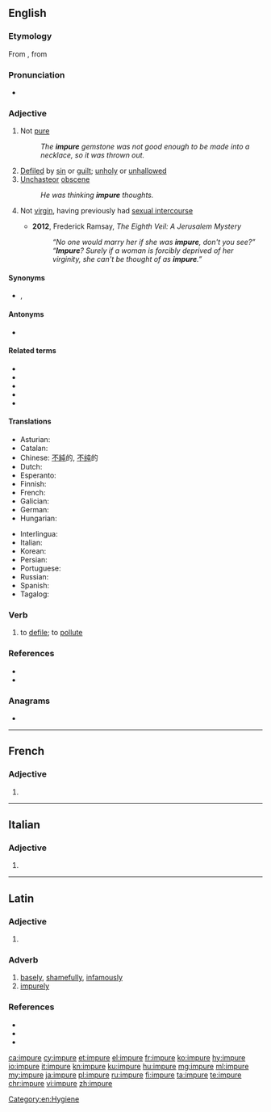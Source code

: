 ==English==

===Etymology===
From {{etyl|frm|en}} {{m|frm|impur}}, from {{etyl|la|en}} {{m|la|impurus}}

===Pronunciation===
* {{rhymes|ʊə(r)|lang=en}}

===Adjective===
{{en-adj}}

# Not [[pure]]
#: ''The '''impure''' gemstone was not good enough to be made into a necklace, so it was thrown out.''
# [[defile|Defiled]] by [[sin]] or [[guilt]]; [[unholy]] or [[unhallowed]]
# [[unchaste|Unchaste]]or [[obscene]]
#: ''He was thinking '''impure''' thoughts.''
# {{lb|en|Judaism}} Not [[virgin]], having previously had [[sexual intercourse]]
#* '''2012''', Frederick Ramsay, ''The Eighth Veil: A Jerusalem Mystery''
#*: ''“No one would marry her if she was '''impure''', don't you see?” “'''Impure'''? Surely if a woman is forcibly deprived of her virginity, she can't be thought of as '''impure'''.”''

====Synonyms====
* {{l|en|imperfect}}, {{l|en|tainted}}

====Antonyms====
* {{l|en|pure}}

====Related terms====
* {{l|en|impuration}}
* {{l|en|impurely}}
* {{l|en|impureness}}
* {{l|en|impurify}}
* {{l|en|impurity}}

====Translations====
{{trans-top|impure}}
* Asturian: {{t|ast|impuru}}
* Catalan: {{t+|ca|impur}}
* Chinese: [[不純]]的, [[不纯]]的
* Dutch: {{t|nl|onzuiver}}
* Esperanto: {{t|eo|malpura}}
* Finnish: {{t|fi|epäpuhdas}}
* French: {{t+|fr|impur|m}}
* Galician: {{t|gl|impuro}}
* German: {{t|de|unrein}}
* Hungarian: {{t+|hu|szennyezett}}
{{trans-mid}}
* Interlingua: {{t|ia|impur}}
* Italian: {{t+|it|impuro|m}}
* Korean: {{t|ko|불결한}}
* Persian: {{t|fa|ناپاز|tr=nâpâz|sc=fa-Arab}}
* Portuguese: {{t+|pt|impuro}}
* Russian: {{t+|ru|нечи́стый}}
* Spanish: {{t+|es|impuro|m}}
* Tagalog: {{t|tl|ditagnas}}
{{trans-bottom}}

===Verb===
{{en-verb|impur}}

# {{lb|en|transitive|obsolete}} to [[defile]]; to [[pollute]]

===References===
* {{R:Century 1911}}
* {{R:Webster 1913}}

===Anagrams===
* {{l|en|umpire}}

[[Category:en:Hygiene]]

----

==French==

===Adjective===
{{head|fr|adjective form}}

# {{feminine singular of|impur|lang=fr}}

----

==Italian==

===Adjective===
{{head|it|adjective form|g=f-p}}

# {{feminine plural of|impuro|lang=it}}

----

==Latin==

===Adjective===
{{la-adj-form|impūre}}

# {{inflection of|impūrus||voc|m|s|lang=la}}

===Adverb===
{{la-adv|impur|impūr|e}}

# [[basely]], [[shamefully]], [[infamously]]
# [[impurely]]

===References===
* {{R:L&S}}
* {{R:Elementary Lewis}}
* {{R:Gaffiot}}

[[ca:impure]]
[[cy:impure]]
[[et:impure]]
[[el:impure]]
[[fr:impure]]
[[ko:impure]]
[[hy:impure]]
[[io:impure]]
[[it:impure]]
[[kn:impure]]
[[ku:impure]]
[[hu:impure]]
[[mg:impure]]
[[ml:impure]]
[[my:impure]]
[[ja:impure]]
[[pl:impure]]
[[ru:impure]]
[[fi:impure]]
[[ta:impure]]
[[te:impure]]
[[chr:impure]]
[[vi:impure]]
[[zh:impure]]